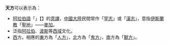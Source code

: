 '''天方'''可以表示為：

* [[阿拉伯語|阿拉伯語]]「{{rtl-lang|ar| الحج}}」【{{lang|en|al-Hajj}}】的[[意譯|意譯]]，[[中國大陸|中國大陸]]民間常作「[[罕志|罕志]]」或「[[漢志|漢志]]」，意指[[伊斯蘭教|伊斯蘭教]]「[[聖地|聖地]]」——[[麥加|麥加]]。
* 泛指[[阿拉伯世界|阿拉伯]]、[[波斯|波斯]]等[[西域|西域]]文化。
* [[西|西]]方。相應的[[東|東]]方為「[[人方|人方]]」，[[北|北]]方為「[[鬼方|鬼方]]」，[[南|南]]方為「[[獸方|獸方]]」。

{{消歧义|cat=二字消歧義}}